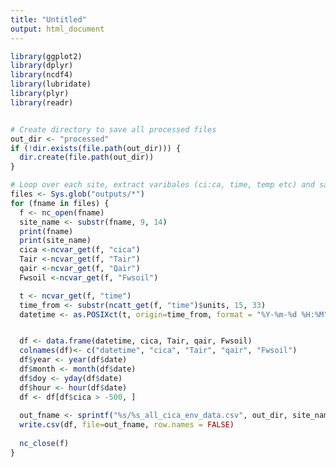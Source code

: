 ```yaml
---
title: "Untitled"
output: html_document
---
```

```r
library(ggplot2)
library(dplyr)
library(ncdf4)
library(lubridate)
library(plyr)
library(readr)
```

```r
```

```r

# Create directory to save all processed files
out_dir <- "processed"
if (!dir.exists(file.path(out_dir))) {
  dir.create(file.path(out_dir))
}

# Loop over each site, extract varibales (ci:ca, time, temp etc) and save to CSV 
files <- Sys.glob("outputs/*")
for (fname in files) {
  f <- nc_open(fname)
  site_name <- substr(fname, 9, 14)
  print(fname)
  print(site_name)
  cica <-ncvar_get(f, "cica")
  Tair <-ncvar_get(f, "Tair")
  qair <-ncvar_get(f, "Qair")
  Fwsoil <-ncvar_get(f, "Fwsoil")

  t <- ncvar_get(f, "time")
  time_from <- substr(ncatt_get(f, "time")$units, 15, 33)
  datetime <- as.POSIXct(t, origin=time_from, format = "%Y-%m-%d %H:%M")


  df <- data.frame(datetime, cica, Tair, qair, Fwsoil)
  colnames(df)<- c("datetime", "cica", "Tair", "qair", "Fwsoil")
  df$year <- year(df$date)
  df$month <- month(df$date)
  df$doy <- yday(df$date)
  df$hour <- hour(df$date)
  df <- df[df$cica > -500, ]
  
  out_fname <- sprintf("%s/%s_all_cica_env_data.csv", out_dir, site_name)
  write.csv(df, file=out_fname, row.names = FALSE)
  
  nc_close(f)
}
```


